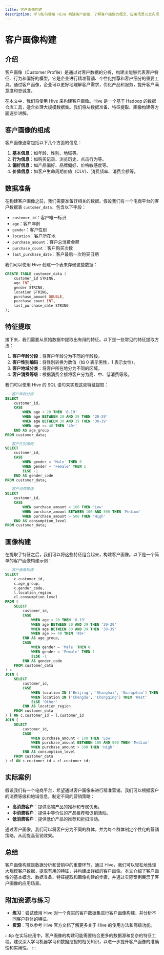 ```yaml
---
title: 客户画像构建
description: 学习如何使用 Hive 构建客户画像，了解客户画像的概念、应用场景以及实现步骤。本文适合初学者，包含代码示例和实际案例。
---
```


# 客户画像构建

## 介绍

客户画像（Customer Profile）是通过对客户数据的分析，构建出能够代表客户特征、行为和偏好的模型。它是企业进行精准营销、个性化推荐和客户细分的重要工具。通过客户画像，企业可以更好地理解客户需求，优化产品和服务，提升客户满意度和忠诚度。

在本文中，我们将使用 Hive 来构建客户画像。Hive 是一个基于 Hadoop 的数据仓库工具，适合处理大规模数据集。我们将从数据准备、特征提取、画像构建等方面逐步讲解。

## 客户画像的组成

客户画像通常包括以下几个方面的信息：

1. **基本信息**：如年龄、性别、地域等。
2. **行为信息**：如购买记录、浏览历史、点击行为等。
3. **偏好信息**：如产品偏好、品牌偏好、价格敏感度等。
4. **价值信息**：如客户生命周期价值（CLV）、消费频率、消费金额等。

## 数据准备

在构建客户画像之前，我们需要准备好相关的数据。假设我们有一个电商平台的客户数据表 `customer_data`，包含以下字段：

- `customer_id`：客户唯一标识
- `age`：客户年龄
- `gender`：客户性别
- `location`：客户所在地
- `purchase_amount`：客户总消费金额
- `purchase_count`：客户购买次数
- `last_purchase_date`：客户最后一次购买日期

我们可以使用 Hive 创建一个表来存储这些数据：

```sql
CREATE TABLE customer_data (
    customer_id STRING,
    age INT,
    gender STRING,
    location STRING,
    purchase_amount DOUBLE,
    purchase_count INT,
    last_purchase_date STRING
);
```

## 特征提取

接下来，我们需要从原始数据中提取出有用的特征。以下是一些常见的特征提取方法：

1. **客户年龄分段**：将客户年龄分为不同的年龄段。
2. **客户性别编码**：将性别转换为数值（如 0 表示男性，1 表示女性）。
3. **客户地域分类**：将客户所在地分为不同的区域。
4. **客户消费等级**：根据消费金额将客户分为高、中、低消费等级。

我们可以使用 Hive 的 SQL 语句来实现这些特征提取：

```sql
-- 客户年龄分段
SELECT 
    customer_id,
    CASE 
        WHEN age < 20 THEN '0-19'
        WHEN age BETWEEN 20 AND 29 THEN '20-29'
        WHEN age BETWEEN 30 AND 39 THEN '30-39'
        WHEN age >= 40 THEN '40+'
    END AS age_group
FROM customer_data;

-- 客户性别编码
SELECT 
    customer_id,
    CASE 
        WHEN gender = 'Male' THEN 0
        WHEN gender = 'Female' THEN 1
        ELSE -1
    END AS gender_code
FROM customer_data;

-- 客户消费等级
SELECT 
    customer_id,
    CASE 
        WHEN purchase_amount < 100 THEN 'Low'
        WHEN purchase_amount BETWEEN 100 AND 500 THEN 'Medium'
        WHEN purchase_amount > 500 THEN 'High'
    END AS consumption_level
FROM customer_data;
```

## 画像构建

在提取了特征之后，我们可以将这些特征组合起来，构建客户画像。以下是一个简单的客户画像构建示例：

```sql
-- 客户画像构建
SELECT 
    c.customer_id,
    c.age_group,
    c.gender_code,
    l.location_region,
    cl.consumption_level
FROM (
    SELECT 
        customer_id,
        CASE 
            WHEN age < 20 THEN '0-19'
            WHEN age BETWEEN 20 AND 29 THEN '20-29'
            WHEN age BETWEEN 30 AND 39 THEN '30-39'
            WHEN age >= 40 THEN '40+'
        END AS age_group,
        CASE 
            WHEN gender = 'Male' THEN 0
            WHEN gender = 'Female' THEN 1
            ELSE -1
        END AS gender_code
    FROM customer_data
) c
JOIN (
    SELECT 
        customer_id,
        CASE 
            WHEN location IN ('Beijing', 'Shanghai', 'Guangzhou') THEN 'East'
            WHEN location IN ('Chengdu', 'Chongqing') THEN 'West'
            ELSE 'Other'
        END AS location_region
    FROM customer_data
) l ON c.customer_id = l.customer_id
JOIN (
    SELECT 
        customer_id,
        CASE 
            WHEN purchase_amount < 100 THEN 'Low'
            WHEN purchase_amount BETWEEN 100 AND 500 THEN 'Medium'
            WHEN purchase_amount > 500 THEN 'High'
        END AS consumption_level
    FROM customer_data
) cl ON c.customer_id = cl.customer_id;
```

## 实际案例

假设我们有一个电商平台，希望通过客户画像来进行精准营销。我们可以根据客户的消费等级和地域信息，制定不同的营销策略：

- **高消费客户**：提供高端产品的推荐和专属优惠。
- **中消费客户**：提供中等价位的产品推荐和促销活动。
- **低消费客户**：提供低价产品的推荐和折扣活动。

通过客户画像，我们可以将客户分为不同的群体，并为每个群体制定个性化的营销策略，从而提高营销效果。

## 总结

客户画像构建是数据分析和营销中的重要环节。通过 Hive，我们可以轻松地处理大规模客户数据，提取有用的特征，并构建出详细的客户画像。本文介绍了客户画像的基本概念、数据准备、特征提取和画像构建的步骤，并通过实际案例展示了客户画像的应用场景。

## 附加资源与练习

- **练习**：尝试使用 Hive 对一个真实的客户数据集进行客户画像构建，并分析不同客户群体的特征。
- **资源**：可以参考 Hive 官方文档了解更多关于 Hive 的使用方法和高级功能。

:::tip
在实际应用中，客户画像的构建可能需要结合更多的数据源和复杂的特征工程。建议深入学习机器学习和数据挖掘的相关知识，以进一步提升客户画像的准确性和实用性。
:::